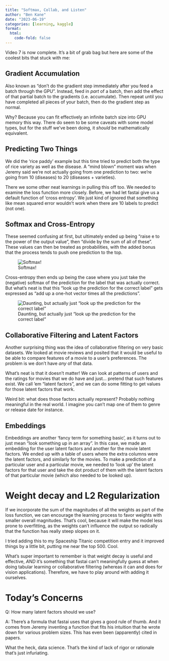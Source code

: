 ```yaml
---
title: "Softmax, Collab, and Listen"
author: "Ben Kane"
date: "2023-06-19"
categories: [learning, kaggle]
format:
  html:
    code-fold: false
---
```


Video 7 is now complete. It's a bit of grab bag but here are some of the coolest bits that stuck with me:

## Gradient Accumulation
Also known as "don't do the gradient step immediately after you feed a batch through the GPU". Instead, feed in *part* of a batch, then add the effect of that partial batch to the gradients (i.e. accumulate). Then repeat until you have completed all pieces of your batch, then do the gradient step as normal.

Why? Because you can fit effectively an infinite batch size into GPU memory this way. There do seem to be some caveats with some model types, but for the stuff we've been doing, it *should* be mathematically equivalent.

## Predicting Two Things
We did the 'rice paddy' example but this time tried to predict both the type of rice variety as well as the disease. A "mind blown" moment was when Jeremy said we're not actually going from one prediction to two: we're going from 10 (diseases) to 20 (diseases + varieties).

There we some other neat learnings in pulling this off too. We needed to examine the loss function more closely. Before, we had let fastai give us a default function of 'cross entropy'. We just kind of ignored that something like mean squared error wouldn't work when there are 10 labels to predict (not one).

## Softmax and Cross-Entropy
These seemed confusing at first, but ultimately ended up being "raise e to the power of the output value", then "divide by the sum of all of these". These values can then be treated as probabilities, with the added bonus that the process tends to push one prediction to the top.

![Softmax!](softmax.png)

Cross-entropy then ends up being the case where you just take the (negative) softmax of the prediction for the label that was actually correct. But what's neat is that this "look up the prediction for the correct label" gets expressed as "add up a one-hot vector times all the predictions".

![Daunting, but actually just "look up the prediction for the correct label"](cross-entropy.png)

## Collaborative Filtering and Latent Factors

Another surprising thing was the idea of collaborative filtering on very basic datasets. We looked at movie reviews and posited that it would be useful to be able to compare features of a movie to a user's preferences. The problem is we don't have *any* of that data.

What's neat is that it doesn't matter! We can look at patterns of users and the ratings for movies that we do have and just... pretend that such features exist. We call 'em "latent factors", and we can do some fitting to get values for those latent factors that work.

Weird bit: what does those factors actually represent? Probably nothing meaningful in the real world. I imagine you can't map one of them to genre or release date for instance.

## Embeddings
Embeddings are another 'fancy term for something basic', as it turns out to just mean "look something up in an array". In this case, we made an embedding for the user latent factors and another for the movie latent factors. We ended up with a table of users where the extra columns were the latent factors, and similarly for the movies. To make a prediction of a particular user and a particular movie, we needed to 'look up' the latent factors for that user and take the dot product of them with the latent factors of that particular movie (which also needed to be looked up).

# Weight decay and L2 Regularization
If we incorporate the sum of the magnitudes of all the weights as part of the loss function, we can encourage the learning process to favor weights with smaller overall magnitudes. That's cool, because it will make the model less prone to overfitting, as the weights can't influence the output so radically that the function has really steep slopes on it. 

I tried adding this to my Spaceship Titanic competition entry and it improved things by a little bit, putting me near the top 500. Cool.

What's super important to remember is that weight decay is useful and effective, *AND* it's something that fastai can't meaningfully guess at when doing tabular learning or collaborative filtering (whereas it can and does for vision applications). Therefore, we have to play around with adding it ourselves.


# Today's Concerns
Q: How many latent factors should we use?

A: There's a formula that fastai uses that gives a good rule of thumb. And it comes from Jeremy inventing a function that fits his intuition that he wrote down for various problem sizes. This has even been (apparently) cited in papers.

What the heck, data science. That's the kind of lack of rigor or rationale that's just infuriating.